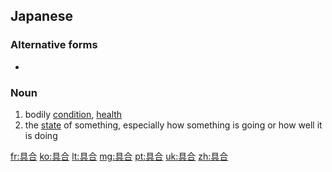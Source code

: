 ==Japanese==
{{ja-kanjitab|ぐ|あい|yomi=ok}}

===Alternative forms===
* {{l/ja|工合}}

===Noun===
{{ja-noun|ぐあい}}

# bodily [[condition]], [[health]]
# the [[state]] of something, especially how something is going or how well it is doing

[[fr:具合]]
[[ko:具合]]
[[lt:具合]]
[[mg:具合]]
[[pt:具合]]
[[uk:具合]]
[[zh:具合]]
